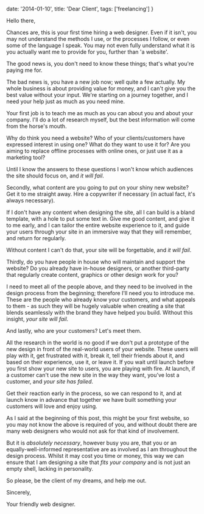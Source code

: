   date: '2014-01-10',
  title: 'Dear Client',
  tags: ['freelancing']
}

Hello there,

Chances are, this is your first time hiring a web designer. Even if it isn't, you may not understand the methods I use, or the processes I follow, or even some of the language I speak. You may not even fully understand what it is you actually want me to provide for you, further than 'a website'.

The good news is, you don't need to know these things; that's what you're paying me for.

The bad news is, you have a new job now; well quite a few actually. My whole business is about providing value for money, and I can't give you the best value without your input. We're starting on a journey together, and I need your help just as much as you need mine.

Your first job is to teach me as much as you can about you and about your company. I'll do a lot of research myself, but the best information will come from the horse's mouth.

Why do think you need a website? Who of your clients/customers have expressed interest in using one? What do they want to use it for? Are you aiming to replace offline processes with online ones, or just use it as a marketing tool?

Until I know the answers to these questions I won't know which audiences the site should focus on, and _it will fail_.

Secondly, what content are you going to put on your shiny new website? Get it to me straight away. Hire a copywriter if necessary (in actual fact, it's always necessary).

If I don't have any content when designing the site, all I can build is a bland template, with a hole to put some text in. Give me good content, and give it to me early, and I can tailor the entire website experience to it, and guide your users through your site in an immersive way that they will remember, and return for regularly.

Without content I can't do that, your site will be forgettable, and _it will fail_.

Thirdly, do you have people in house who will maintain and support the website? Do you already have in-house designers, or another third-party that regularly create content, graphics or other design work for you?

I need to meet all of the people above, and they need to be involved in the design process from the beginning; therefore I'll need you to introduce me. These are the people who already know your customers, and what appeals to them - as such they will be hugely valuable when creating a site that blends seamlessly with the brand they have helped you build. Without this insight, _your site will fail_.

And lastly, who are your customers? Let's meet them.

All the research in the world is no good if we don't put a prototype of the new design in front of the real-world users of your website. These users will play with it, get frustrated with it, break it, tell their friends about it, and based on their experience, use it, or leave it. If you wait until launch before you first show your new site to users, you are playing with fire. At launch, if a customer can't use the new site in the way they want, you've lost a customer, and _your site has failed_.

Get their reaction early in the process, so we can respond to it, and at launch know in advance that together we have built something your customers will love and enjoy using.

As I said at the beginning of this post, this might be your first website, so you may not know the above is required of you, and without doubt there are many web designers who would not ask for that kind of involvement.

But it is _absolutely necessary_, however busy you are, that you or an equally-well-informed representative are as involved as I am throughout the design process. Whilst it may cost you time or money, this way we can ensure that I am designing a site that _fits your company_ and is not just an empty shell, lacking in personality.

So please, be the client of my dreams, and help me out.

Sincerely,

Your friendly web designer.
